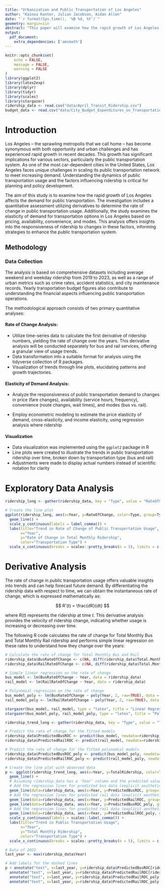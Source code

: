 ```yaml
---
title: "Urbanization and Public Transportation of Los Angeles"
author: "Kainoa Kanter, Julian Jacobson, Aidan Allen"
date: "`r format(Sys.time(), '%B %d, %Y')`"
geometry: margin=1in
abstract: "This paper will examine how the rapid growth of Los Angeles affects the demand for public transportation, utilizing derivatives to determine the rate of change in public transportation usage and studying the elasticity of demand for transportation options based on pricing, availability, convenience, and modes."
output:
  pdf_document:
    extra_dependencies: ['amsmath']
---
```


```r
knitr::opts_chunk$set(
	echo = FALSE,
	message = FALSE,
	warning = FALSE
)
library(ggplot2)
library(latex2exp)
library(dplyr)
library(tidyr)
library(scales)
library(stargazer)
ridership_data <- read.csv("data/April_Transit_Ridership.csv")
budget_data <- read.csv("data/City_Budget_Expenditures_on_Transportation_20231106.csv")
```

# Introduction

Los Angeles -- the sprawling metropolis that we call home -- has become synonymous with both opportunity and urban challenges and has experienced rapid growth in recent decades. This growth has significant implications for various sectors, particularly the public transportation system. As one of the most car-dependent cities in the United States, Los Angeles faces unique challenges in scaling its public transportation network to meet increasing demand. Understanding the dynamics of public transportation usage and the factors influencing ridership is critical for planning and policy development.

The aim of this study is to examine how the rapid growth of Los Angeles affects the demand for public transportation. The investigation includes a quantitative assessment utilizing derivatives to determine the rate of change in public transportation usage. Additionally, the study examines the elasticity of demand for transportation options in Los Angeles based on pricing, availability, convenience, and modes. This analysis offers insights into the responsiveness of ridership to changes in these factors, informing strategies to enhance the public transportation system.

## Methodology

### Data Collection

The analysis is based on comprehensive datasets including average weekend and weekday ridership from 2019 to 2023, as well as a range of urban metrics such as crime rates, accident statistics, and city maintenance records. Yearly transportation budget figures also contribute to understanding the financial aspects influencing public transportation operations.

The methodological approach consists of two primary quantitative analyses:

#### Rate of Change Analysis:

-   Utilize time-series data to calculate the first derivative of ridership numbers, yielding the rate of change over the years. This derivative analysis will be conducted separately for bus and rail services, offering a granular view of usage trends.
-   Data transformation into a suitable format for analysis using the tidyverse collection of R packages.
-   Visualization of trends through line plots, elucidating patterns and growth trajectories.

#### Elasticity of Demand Analysis:

-   Analyze the responsiveness of public transportation demand to changes in price (fare changes), availability (service hours, frequency), convenience (route changes, wait times), and modes (bus vs. rail).

-   Employ econometric modeling to estimate the price elasticity of demand, cross-elasticity, and income elasticity, using regression analysis where ridership

#### Visualization

-   Data visualization was implemented using the `ggplot2` package in R
-   Line plots were created to illustrate the trends in public transportation ridership over time, broken down by transportation type (bus and rail)
-   Adjustments were made to display actual numbers instead of scientific notation for clarity

\newpage

# Exploratory Data Analysis

```r
ridership_long <- gather(ridership_data, key = "Type", value = "RateOfChange", -Year)

# Create the line plot
ggplot(ridership_long, aes(x=Year, y=RateOfChange, color=Type, group=Type)) +
  geom_line() +
  scale_y_continuous(labels = label_comma()) +
  labs(title="Trend in Rate of Change of Public Transportation Usage",
       x="Year",
       y="Rate of Change in Total Monthly Ridership",
       color="Transportation Type") +
  scale_x_continuous(breaks = scales::pretty_breaks(n = 5), limits = c(2019, 2023))
```

\newpage

# Derivative Analysis

The rate of change in public transportation usage offers valuable insights into trends and can help forecast future demand. By differentiating the ridership data with respect to time, we can obtain the instantaneous rate of change, which is expressed mathematically as:

$$
R'(t) = \frac{dR}{dt}
$$

where $R(t)$ represents the ridership at time $t$. This derivative analysis provides the velocity of ridership change, indicating whether usage is increasing or decreasing over time.

The following R code calculates the rate of change for Total Monthly Bus and Total Monthly Rail ridership and performs simple linear regression on these rates to understand how they change over the years:

```r
# Calculate the rate of change for Total Monthly Bus and Rail
ridership_data$BusRateOfChange <- c(NA, diff(ridership_data$Total.Monthly.Bus))
ridership_data$RailRateOfChange <- c(NA, diff(ridership_data$Total.Monthly.Rail))

# Simple linear regression on the rate of change
bus_model <- lm(BusRateOfChange ~ Year, data = ridership_data)
rail_model <- lm(RailRateOfChange ~ Year, data = ridership_data)

# Polynomial regression on the rate of change
bus_model_poly <- lm(BusRateOfChange ~ poly(Year, 2, raw=TRUE), data = ridership_data)
rail_model_poly <- lm(RailRateOfChange ~ poly(Year, 2, raw=TRUE), data = ridership_data)

```

```r
stargazer(bus_model, rail_model, type = "latex", title = "Linear Regression Results", header=FALSE, omit=c("Year","Constant"))
stargazer(bus_model_poly, rail_model_poly, type = "latex", title = "Polynomial Regression Results", header=FALSE, omit=c("poly","Constant"))
```

```r
ridership_trend_long <- gather(ridership_data, key = "Type", value = "TotalRidership", -Year)

# Predict the rate of change for the fitted models
ridership_data$PredictedBusROC <- predict(bus_model, newdata=ridership_data)
ridership_data$PredictedRailROC <- predict(rail_model, newdata=ridership_data)

# Predict the rate of change for the fitted polynomial models
ridership_data$PredictedBusROC_poly <- predict(bus_model_poly, newdata=ridership_data)
ridership_data$PredictedRailROC_poly <- predict(rail_model_poly, newdata=ridership_data)

```

```r
# Create the line plot with observed data
p <- ggplot(ridership_trend_long, aes(x=Year, y=TotalRidership, color=Type, group=Type)) +
  geom_line() +
  # Assuming ridership_data has a 'Year' column and the predicted values only.
  # Add the regression lines for predicted bus data (explicit aesthetics)
  geom_line(data=ridership_data, aes(x=Year, y=PredictedBusROC, group=1), color="blue", linetype="dashed", size=1) +
  # Add the regression lines for predicted rail data (explicit aesthetics)
  geom_line(data=ridership_data, aes(x=Year, y=PredictedRailROC, group=1), color="red", linetype="dashed", size=1) +
  geom_line(data=ridership_data, aes(x=Year, y=PredictedBusROC_poly, group=2), color="hotpink", linetype="dotted", size=1) +
  # Add the regression lines for predicted rail data (explicit aesthetics)
  geom_line(data=ridership_data, aes(x=Year, y=PredictedRailROC_poly, group=2), color="darkgreen", linetype="dotted", size=1) +
  scale_y_continuous(labels = scales::label_comma()) +
  labs(title="Trend in Public Transportation Usage",
       x="Year",
       y="Total Monthly Ridership",
       color="Transportation Type") +
  scale_x_continuous(breaks = scales::pretty_breaks(n = 5), limits = c(2019, 2023))

# Data of 2023
last_year <- max(ridership_data$Year)

# Add labels for the dashed lines
p + annotate("text", x=last_year, y=ridership_data$PredictedBusROC[ridership_data$Year == last_year], label="Predicted Bus Linear", color="blue", hjust=1.1, vjust=-1) +
  annotate("text", x=last_year, y=ridership_data$PredictedRailROC[ridership_data$Year == last_year], label="Predicted Rail Linear", color="red", hjust=1.1, vjust=4) +
  annotate("text", x=last_year, y=ridership_data$PredictedRailROC_poly[ridership_data$Year == last_year], label="Predicted Bus Quadratic", color="hotpink", hjust=1.1, vjust=6) +
  annotate("text", x=last_year, y=ridership_data$PredictedRailROC_poly[ridership_data$Year == last_year], label="Predicted Rail Quadratic", color="darkgreen", hjust=1.1, vjust=8)
```
